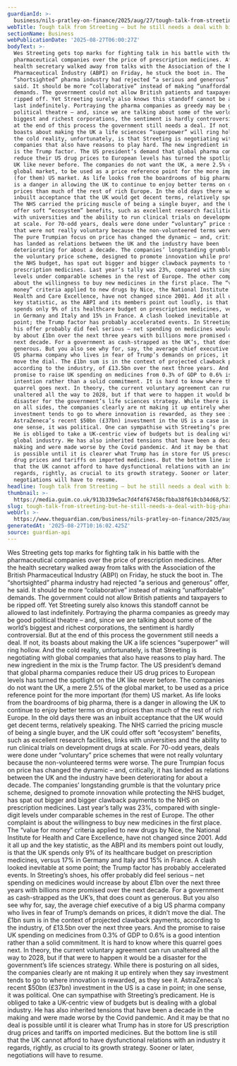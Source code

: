 ```yaml
---
guardianId: >-
  business/nils-pratley-on-finance/2025/aug/27/tough-talk-from-streeting-but-he-still-needs-a-deal-with-big-pharma
webTitle: Tough talk from Streeting – but he still needs a deal with big pharma
sectionName: Business
webPublicationDate: '2025-08-27T06:00:27Z'
bodyText: >-
  Wes Streeting gets top marks for fighting talk in his battle with the
  pharmaceutical companies over the price of prescription medicines. After the
  health secretary walked away from talks with the Association of the British
  Pharmaceutical Industry (ABPI) on Friday, he stuck the boot in. The
  “shortsighted” pharma industry had rejected “a serious and generous” offer, he
  said. It should be more “collaborative” instead of making “unaffordable”
  demands. The government could not allow British patients and taxpayers to be
  ripped off. Yet Streeting surely also knows this standoff cannot be allowed to
  last indefinitely. Portraying the pharma companies as greedy may be good
  political theatre – and, since we are talking about some of the world’s
  biggest and richest corporations, the sentiment is hardly controversial. But
  at the end of this process the government still needs a deal. If not, its
  boasts about making the UK a life sciences “superpower” will ring hollow. And
  the cold reality, unfortunately, is that Streeting is negotiating with global
  companies that also have reasons to play hard. The new ingredient in the mix
  is the Trump factor. The US president’s demand that global pharma companies
  reduce their US drug prices to European levels has turned the spotlight on the
  UK like never before. The companies do not want the UK, a mere 2.5% of the
  global market, to be used as a price reference point for the more important
  (for them) US market. As life looks from the boardrooms of big pharma, there
  is a danger in allowing the UK to continue to enjoy better terms on drug
  prices than much of the rest of rich Europe. In the old days there was an
  inbuilt acceptance that the UK would get decent terms, relatively speaking.
  The NHS carried the pricing muscle of being a single buyer, and the UK could
  offer soft “ecosystem” benefits, such as excellent research facilities, links
  with universities and the ability to run clinical trials on development drugs
  at scale. For 70-odd years, deals were done under “voluntary” price schemes
  that were not really voluntary because the non-volunteered terms were worse.
  The pure Trumpian focus on price has changed the dynamic – and, critically, it
  has landed as relations between the UK and the industry have been
  deteriorating for about a decade. The companies’ longstanding grumble is that
  the voluntary price scheme, designed to promote innovation while protecting
  the NHS budget, has spat out bigger and bigger clawback payments to the NHS on
  prescription medicines. Last year’s tally was 23%, compared with single-digit
  levels under comparable schemes in the rest of Europe. The other complaint is
  about the willingness to buy new medicines in the first place. The “value for
  money” criteria applied to new drugs by Nice, the National Institute for
  Health and Care Excellence, have not changed since 2001. Add it all up and the
  key statistic, as the ABPI and its members point out loudly, is that the UK
  spends only 9% of its healthcare budget on prescription medicines, versus 17%
  in Germany and Italy and 15% in France. A clash looked inevitable at some
  point; the Trump factor has probably accelerated events. In Streeting’s shoes,
  his offer probably did feel serious – net spending on medicines would increase
  by about £1bn over the next three years with billions more promised over the
  next decade. For a government as cash-strapped as the UK’s, that does count as
  generous. But you also see why for, say, the average chief executive of a big
  US pharma company who lives in fear of Trump’s demands on prices, it didn’t
  move the dial. The £1bn sum is in the context of projected clawback payments,
  according to the industry, of £13.5bn over the next three years. And the
  promise to raise UK spending on medicines from 0.3% of GDP to 0.6% is a good
  intention rather than a solid commitment. It is hard to know where this
  quarrel goes next. In theory, the current voluntary agreement can run
  unaltered all the way to 2028, but if that were to happen it would be a
  disaster for the government’s life sciences strategy. While there is posturing
  on all sides, the companies clearly are nt making it up entirely when they say
  investment tends to go to where innovation is rewarded, as they see it.
  AstraZeneca’s recent $50bn (£37bn) investment in the US is a case in point; in
  one sense, it was political. One can sympathise with Streeting’s predicament.
  He is obliged to take a UK-centric view of budgets but is dealing with a
  global industry. He has also inherited tensions that have been a decade in the
  making and were made worse by the Covid pandemic. And it may be that no deal
  is possible until it is clearer what Trump has in store for US prescription
  drug prices and tariffs on imported medicines. But the bottom line is still
  that the UK cannot afford to have dysfunctional relations with an industry it
  regards, rightly, as crucial to its growth strategy. Sooner or later,
  negotiations will have to resume.
headline: Tough talk from Streeting – but he still needs a deal with big pharma
thumbnail: >-
  https://media.guim.co.uk/913b339e5ac7d4f4f67458cfbba38f610cb34d68/521_0_4970_3976/500.jpg
slug: tough-talk-from-streeting-but-he-still-needs-a-deal-with-big-pharma
webUrl: >-
  https://www.theguardian.com/business/nils-pratley-on-finance/2025/aug/27/tough-talk-from-streeting-but-he-still-needs-a-deal-with-big-pharma
generatedAt: '2025-08-27T10:16:02.425Z'
source: guardian-api
---
```

Wes Streeting gets top marks for fighting talk in his battle with the pharmaceutical companies over the price of prescription medicines. After the health secretary walked away from talks with the Association of the British Pharmaceutical Industry (ABPI) on Friday, he stuck the boot in. The “shortsighted” pharma industry had rejected “a serious and generous” offer, he said. It should be more “collaborative” instead of making “unaffordable” demands. The government could not allow British patients and taxpayers to be ripped off. Yet Streeting surely also knows this standoff cannot be allowed to last indefinitely. Portraying the pharma companies as greedy may be good political theatre – and, since we are talking about some of the world’s biggest and richest corporations, the sentiment is hardly controversial. But at the end of this process the government still needs a deal. If not, its boasts about making the UK a life sciences “superpower” will ring hollow. And the cold reality, unfortunately, is that Streeting is negotiating with global companies that also have reasons to play hard. The new ingredient in the mix is the Trump factor. The US president’s demand that global pharma companies reduce their US drug prices to European levels has turned the spotlight on the UK like never before. The companies do not want the UK, a mere 2.5% of the global market, to be used as a price reference point for the more important (for them) US market. As life looks from the boardrooms of big pharma, there is a danger in allowing the UK to continue to enjoy better terms on drug prices than much of the rest of rich Europe. In the old days there was an inbuilt acceptance that the UK would get decent terms, relatively speaking. The NHS carried the pricing muscle of being a single buyer, and the UK could offer soft “ecosystem” benefits, such as excellent research facilities, links with universities and the ability to run clinical trials on development drugs at scale. For 70-odd years, deals were done under “voluntary” price schemes that were not really voluntary because the non-volunteered terms were worse. The pure Trumpian focus on price has changed the dynamic – and, critically, it has landed as relations between the UK and the industry have been deteriorating for about a decade. The companies’ longstanding grumble is that the voluntary price scheme, designed to promote innovation while protecting the NHS budget, has spat out bigger and bigger clawback payments to the NHS on prescription medicines. Last year’s tally was 23%, compared with single-digit levels under comparable schemes in the rest of Europe. The other complaint is about the willingness to buy new medicines in the first place. The “value for money” criteria applied to new drugs by Nice, the National Institute for Health and Care Excellence, have not changed since 2001. Add it all up and the key statistic, as the ABPI and its members point out loudly, is that the UK spends only 9% of its healthcare budget on prescription medicines, versus 17% in Germany and Italy and 15% in France. A clash looked inevitable at some point; the Trump factor has probably accelerated events. In Streeting’s shoes, his offer probably did feel serious – net spending on medicines would increase by about £1bn over the next three years with billions more promised over the next decade. For a government as cash-strapped as the UK’s, that does count as generous. But you also see why for, say, the average chief executive of a big US pharma company who lives in fear of Trump’s demands on prices, it didn’t move the dial. The £1bn sum is in the context of projected clawback payments, according to the industry, of £13.5bn over the next three years. And the promise to raise UK spending on medicines from 0.3% of GDP to 0.6% is a good intention rather than a solid commitment. It is hard to know where this quarrel goes next. In theory, the current voluntary agreement can run unaltered all the way to 2028, but if that were to happen it would be a disaster for the government’s life sciences strategy. While there is posturing on all sides, the companies clearly are nt making it up entirely when they say investment tends to go to where innovation is rewarded, as they see it. AstraZeneca’s recent $50bn (£37bn) investment in the US is a case in point; in one sense, it was political. One can sympathise with Streeting’s predicament. He is obliged to take a UK-centric view of budgets but is dealing with a global industry. He has also inherited tensions that have been a decade in the making and were made worse by the Covid pandemic. And it may be that no deal is possible until it is clearer what Trump has in store for US prescription drug prices and tariffs on imported medicines. But the bottom line is still that the UK cannot afford to have dysfunctional relations with an industry it regards, rightly, as crucial to its growth strategy. Sooner or later, negotiations will have to resume.
